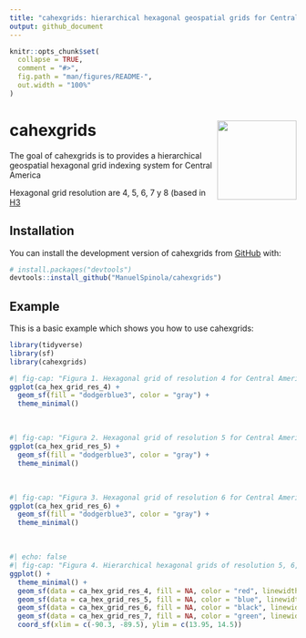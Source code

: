 ```yaml
---
title: "cahexgrids: hierarchical hexagonal geospatial grids for Central America"
output: github_document
---
```


<!-- README.md is generated from README.Rmd. Please edit that file -->

```r
knitr::opts_chunk$set(
  collapse = TRUE,
  comment = "#>",
  fig.path = "man/figures/README-",
  out.width = "100%"
)
```

# cahexgrids <img src="man/figures/logo.png" align="right" height="139" />

<!-- badges: start -->
<!-- badges: end -->

The goal of cahexgrids is to provides a hierarchical geospatial hexagonal grid indexing system for Central America

Hexagonal grid resolution are 4, 5, 6, 7 y 8 (based in [H3](https://h3geo.org)

## Installation

You can install the development version of cahexgrids from [GitHub](https://github.com/) with:

``` r
# install.packages("devtools")
devtools::install_github("ManuelSpinola/cahexgrids")
```

## Example

This is a basic example which shows you how to use cahexgrids:

```r
library(tidyverse)
library(sf)
library(cahexgrids)
```


```r
#| fig-cap: "Figura 1. Hexagonal grid of resolution 4 for Central America."
ggplot(ca_hex_grid_res_4) +
  geom_sf(fill = "dodgerblue3", color = "gray") +
  theme_minimal()
```

<br>

```r
#| fig-cap: "Figura 2. Hexagonal grid of resolution 5 for Central America."
ggplot(ca_hex_grid_res_5) +
  geom_sf(fill = "dodgerblue3", color = "gray") +
  theme_minimal()
```

<br>

```r
#| fig-cap: "Figura 3. Hexagonal grid of resolution 6 for Central America."
ggplot(ca_hex_grid_res_6) +
  geom_sf(fill = "dodgerblue3", color = "gray") +
  theme_minimal()
```

<br>


```r
#| echo: false
#| fig-cap: "Figura 4. Hierarchical hexagonal grids of resolution 5, 6, 7, 8. Every hexagonal cell has seven child cells below it in this hierarchy.  "
ggplot() +
  theme_minimal() +
  geom_sf(data = ca_hex_grid_res_4, fill = NA, color = "red", linewidth = 0.8, alpha = 0.2) +
  geom_sf(data = ca_hex_grid_res_5, fill = NA, color = "blue", linewidth = 0.8) +
  geom_sf(data = ca_hex_grid_res_6, fill = NA, color = "black", linewidth = 0.4) +
  geom_sf(data = ca_hex_grid_res_7, fill = NA, color = "green", linewidth = 0.4) +
  coord_sf(xlim = c(-90.3, -89.5), ylim = c(13.95, 14.5))
```




